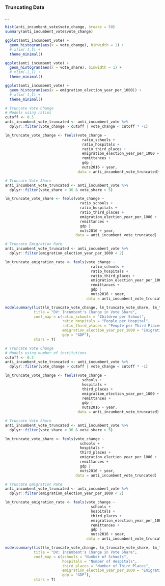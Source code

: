 ### Truncating Data
…

```r
hist(anti_incumbent_vote$vote_change, breaks = 50)
summary(anti_incumbent_vote$vote_change)

ggplot(anti_incumbent_vote) +
  geom_histogram(aes(x = vote_change), binwidth = 1) +
  # xlim(-1,1) +
  theme_minimal()

ggplot(anti_incumbent_vote) +
  geom_histogram(aes(x = vote_share), binwidth = 1) +
  # xlim(-1,1) +
  theme_minimal()

ggplot(anti_incumbent_vote) +
  geom_histogram(aes(x = emigration_election_year_per_1000)) +
  # xlim(-1,1) +
  theme_minimal()
```

```r
# Truncate Vote Change
# Models using ratios
cutoff <- 0.5
anti_incumbent_vote_truncated <- anti_incumbent_vote %>% 
  dplyr::filter(vote_change > cutoff | vote_change < cutoff * -1)

lm_truncate_vote_change <- feols(vote_change ~
                                   ratio_schools +
                                   ratio_hospitals +
                                   ratio_third_places +
                                   emigration_election_year_per_1000 +
                                   remittances +
                                   gdp | 
                                   nuts2016 + year,
                                 data = anti_incumbent_vote_truncated)

# Truncate Vote Share
anti_incumbent_vote_truncated <- anti_incumbent_vote %>% 
  dplyr::filter(vote_share < 30 & vote_share > 5)

lm_truncate_vote_share <- feols(vote_change ~
                                  ratio_schools +
                                  ratio_hospitals +
                                  ratio_third_places +
                                  emigration_election_year_per_1000 +
                                  remittances +
                                  gdp | 
                                  nuts2016 + year,
                                data = anti_incumbent_vote_truncated)

# Truncate Emigration Rate
anti_incumbent_vote_truncated <- anti_incumbent_vote %>% 
  dplyr::filter(emigration_election_year_per_1000 < 2)

lm_truncate_emigration_rate <- feols(vote_change ~
                                       ratio_schools +
                                       ratio_hospitals +
                                       ratio_third_places +
                                       emigration_election_year_per_1000 +
                                       remittances +
                                       gdp | 
                                       nuts2016 + year,
                                     data = anti_incumbent_vote_truncated)
```

```r
modelsummary(list(lm_truncate_vote_change, lm_truncate_vote_share, lm_truncate_emigration_rate),
             title = "DV: Incumbent's Change in Vote Share",
             coef_map = c(ratio_schools = "Children per School",
                          ratio_hospitals = "People per Hospital",
                          ratio_third_places = "People per Third Places",
                          emigration_election_year_per_1000 = "Emigration Rate between Election Years per 1000 People",
                          gdp = "GDP"),
             stars = T)
```

```r
# Truncate Vote Change
# Models using number of institutions
cutoff <- 0.5
anti_incumbent_vote_truncated <- anti_incumbent_vote %>% 
  dplyr::filter(vote_change > cutoff | vote_change < cutoff * -1)

lm_truncate_vote_change <- feols(vote_change ~
                                   schools +
                                   hospitals +
                                   third_places +
                                   emigration_election_year_per_1000 +
                                   remittances +
                                   gdp | 
                                   nuts2016 + year,
                                 data = anti_incumbent_vote_truncated)

# Truncate Vote Share
anti_incumbent_vote_truncated <- anti_incumbent_vote %>% 
  dplyr::filter(vote_share < 30 & vote_share > 5)

lm_truncate_vote_share <- feols(vote_change ~
                                  schools +
                                  hospitals +
                                  third_places +
                                  emigration_election_year_per_1000 +
                                  remittances +
                                  gdp | 
                                  nuts2016 + year,
                                data = anti_incumbent_vote_truncated)

# Truncate Emigration Rate
anti_incumbent_vote_truncated <- anti_incumbent_vote %>% 
  dplyr::filter(emigration_election_year_per_1000 < 2)

lm_truncate_emigration_rate <- feols(vote_change ~
                                       schools +
                                       hospitals +
                                       third_places +
                                       emigration_election_year_per_1000 +
                                       remittances +
                                       gdp | 
                                       nuts2016 + year,
                                     data = anti_incumbent_vote_truncated)
```

```r
modelsummary(list(lm_truncate_vote_change, lm_truncate_vote_share, lm_truncate_emigration_rate),
             title = "DV: Incumbent's Change in Vote Share",
             coef_map = c(schools = "Number of Schools",
                          hospitals = "Number of Hospitals",
                          third_places = "Number of Third Places",
                          emigration_election_year_per_1000 = "Emigration Rate between Election Years per 1000 People",
                          gdp = "GDP"),
             stars = T)
```